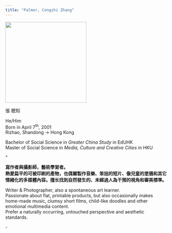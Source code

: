 ```yaml
---
title: "Palmer, Congzhi Zhang"
---
```


![](images/%E8%9E%A2%E5%B9%95%E6%88%AA%E5%9C%96%202023-10-26%2016.47.18.png){fig-align="center" width="253"}

張 聰知

He/Him\
Born in April 7^th^, 2001\
Rizhao, Shandong -\> Hong Kong

Bachelor of Social Science in *Greater China Study* in EdUHK\
Master of Social Science in *Media, Culture and Creative Cities* in HKU

`*`

**寫作者與攝影師，藝術學習者。\
熱愛扁平的可被印刷的產物，也偶爾製作音樂、笨拙的短片、像兒童的塗鴉和其它情緒化的多媒體內容。擅长找到自然發生的、未經過人為干預的視角和審美標準。**

Writer & Photographer, also a spontaneous art learner.\
Passionate about flat, printable products, but also occasionally makes home-made music, clumsy short films, child-like doodles and other emotional multimedia content.\
Prefer a naturally occurring, untouched perspective and aesthetic standards.

\-

```{}
```

